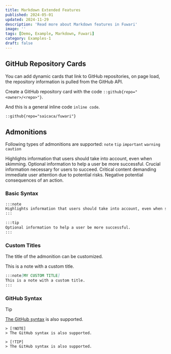 ```yaml
---
title: Markdown Extended Features
published: 2024-05-01
updated: 2024-11-29
description: 'Read more about Markdown features in Fuwari'
image: ''
tags: [Demo, Example, Markdown, Fuwari]
category: Examples-1
draft: false 
---
```



## GitHub Repository Cards
You can add dynamic cards that link to GitHub repositories, on page load, the repository information is pulled from the GitHub API. 

<GithubCard repo="Fabrizz/MMM-OnSpotify"></GithubCard>

Create a GitHub repository card with the code `::github{repo="<owner>/<repo>"}`.

And this is a general inline code `inline code`.

```markdown
::github{repo="saicaca/fuwari"}
```

## Admonitions

Following types of admonitions are supported: `note` `tip` `important` `warning` `caution`

<Admonition type="note">
    Highlights information that users should take into account, even when skimming.
</Admonition>

<Admonition type="tip">
    Optional information to help a user be more successful.
</Admonition>

<Admonition type="important">
    Crucial information necessary for users to succeed.
</Admonition>

<Admonition type="warning">
    Critical content demanding immediate user attention due to potential risks.
</Admonition>

<Admonition type="caution">
    Negative potential consequences of an action.
</Admonition>

### Basic Syntax

```markdown
:::note
Highlights information that users should take into account, even when skimming.
:::

:::tip
Optional information to help a user be more successful.
:::
```

### Custom Titles

The title of the admonition can be customized.

<Admonition type="note" title="MY CUSTOM TITLE">
    This is a note with a custom title.
</Admonition>

```markdown
:::note[MY CUSTOM TITLE]
This is a note with a custom title.
:::
```

### GitHub Syntax

> [!TIP]
> [The GitHub syntax](https://github.com/orgs/community/discussions/16925) is also supported.

```
> [!NOTE]
> The GitHub syntax is also supported.

> [!TIP]
> The GitHub syntax is also supported.
```